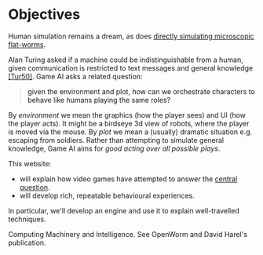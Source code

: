 

# Objectives <BlogCounter date="1st September 2020" number="1" />

Human simulation remains a dream, as does [directly simulating microscopic flat-worms](#worm). 

Alan Turing asked if a machine could be indistinguishable from a human, given communication is restricted to text messages and general knowledge [[Tur50]](#tur-50).
Game AI asks a related question:

> <a name="central-question"/> given the environment and plot, how can we orchestrate characters to behave like humans playing the same roles?

By _environment_ we mean the graphics (how the player sees) and UI (how the player acts). It might be a birdseye 3d view of robots, where the player is moved via the mouse. By _plot_ we mean a (usually) dramatic situation e.g. escaping from soldiers. Rather than attempting to simulate general knowledge, Game AI aims for _good acting over all possible plays_.

<!-- The "judge" is the player, who is usually guided along their own narrative.  -->
<!-- Game AI must entertain the player, not unlike the Turing Test's original presentation as a party game [[Tur50](#tur-50)]. -->

This website:

- will explain how video games have attempted to answer the [central question](#central-question).
- will develop rich, repeatable behavioural experiences.

In particular, we'll develop an engine and use it to explain well-travelled techniques.

<Citation hash="tur-50" label="Tur50">
  <ExtLink href="https://academic.oup.com/mind/article/LIX/236/433/986238">Computing Machinery and Intelligence</ExtLink>.
</Citation>

<Citation hash="worm" label="Worm">
  See <ExtLink href="https://en.wikipedia.org/wiki/OpenWorm">OpenWorm</ ExtLink> and <ExtLink href="http://www.wisdom.weizmann.ac.il/~harel/papers/GrandChallenge.doc">David Harel's publication.</ExtLink>
</Citation>

<br/>
